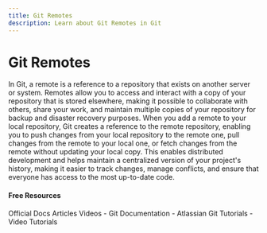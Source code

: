```yaml
---
title: Git Remotes
description: Learn about Git Remotes in Git
---
```


# Git Remotes

In Git, a remote is a reference to a repository that exists on another server or system. Remotes allow you to access and interact with a copy of your repository that is stored elsewhere, making it possible to collaborate with others, share your work, and maintain multiple copies of your repository for backup and disaster recovery purposes. When you add a remote to your local repository, Git creates a reference to the remote repository, enabling you to push changes from your local repository to the remote one, pull changes from the remote to your local one, or fetch changes from the remote without updating your local copy. This enables distributed development and helps maintain a centralized version of your project's history, making it easier to track changes, manage conflicts, and ensure that everyone has access to the most up-to-date code.

#### Free Resources

<Tabs defaultValue="official">
<TabsList>
<TabsTrigger value="official">Official Docs</TabsTrigger>
<TabsTrigger value="article">Articles</TabsTrigger>
<TabsTrigger value="video">Videos</TabsTrigger>
</TabsList>

<TabsContent value="official">
- <Link href="https://git-scm.com/docs">Git Documentation</Link>
</TabsContent>
<TabsContent value="article">
- <Link href="https://www.atlassian.com/git/tutorials">Atlassian Git Tutorials</Link>
</TabsContent>
<TabsContent value="video">
- <Link href="https://www.youtube.com/results?search_query=git+git-remotes+tutorial">Video Tutorials</Link>
</TabsContent>
</Tabs>

<Outlet path="2-git-basics/commands/git-remotes" />
